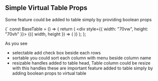 ## Simple Virtual Table Props

Some feature could be added to table simply by providing boolean props


<BaseTable />


<SyntaxHighlighter>{`
const BaseTable = () => {
  return (
    <div style={{ width: "70vw", height: "70vh" }}>
      <AutoSizer>
        {({ width, height }) => (
          <HesabaVirtualTable
            height={height}
            width={width}
            columns={simpleSchemaColumns}
            rows={simpleRows}
            resizable
            selectable
            sortable
          />
        )}
      </AutoSizer>
    </div>
  );
};

As you see

- selectable add check box beside each rows
- sortable you could sort each column with menu beside column name
- resizable handles added to table head, Table column could be resize with this handles
  these are important feature added to table simply by adding boolean props to virtual table

